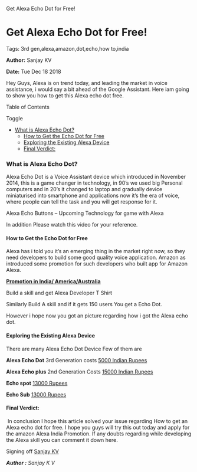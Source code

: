    Get Alexa Echo Dot for Free!

Get Alexa Echo Dot for Free!
============================

Tags: 3rd gen,alexa,amazon,dot,echo,how to,india

**Author:** Sanjay KV

**Date:** Tue Dec 18 2018

Hey Guys, Alexa is on trend today, and leading the market in voice assistance, i would say a bit ahead of the Google Assistant. Here iam going to show you how to get this Alexa echo dot free.

Table of Contents

Toggle

*   [What is Alexa Echo Dot?](https://recodehive.com/get-alexa-echo-dot-for-free/#What_is_Alexa_Echo_Dot "What is Alexa Echo Dot?")
    *   [How to Get the Echo Dot for Free](https://recodehive.com/get-alexa-echo-dot-for-free/#How_to_Get_the_Echo_Dot_for_Free "How to Get the Echo Dot for Free")
    *   [Exploring the Existing Alexa Device](https://recodehive.com/get-alexa-echo-dot-for-free/#Exploring_the_Existing_Alexa_Device "Exploring the Existing Alexa Device")
    *   [Final Verdict:](https://recodehive.com/get-alexa-echo-dot-for-free/#Final_Verdict "Final Verdict:")

### What is Alexa Echo Dot?

Alexa Echo Dot is a Voice Assistant device which introduced in November 2014, this is a game changer in technology, in 90’s we used big Personal computers and in 20’s it changed to laptop and gradually device miniaturised into smartphone and applications now it’s the era of voice, where people can tell the task and you will get response for it. 

Alexa Echo Buttons – Upcoming Technology for game with Alexa

In addition Please watch this video for your reference.

#### How to Get the Echo Dot for Free

Alexa has i told you it’s an emerging thing in the market right now, so they need developers to build some good quality voice application. Amazon as introduced some promotion for such developers who built app for Amazon Alexa.

**[Promotion in India/ America/Australia](https://developer.amazon.com/alexa-skills-kit/alexa-developer-skill-promotion)**

Build a skill and get Alexa Developer T Shirt

Similarly Build A skill and if it gets 150 users You get a Echo Dot.

However i hope now you got an picture regarding how i got the Alexa echo dot.

#### Exploring the Existing Alexa Device

There are many Alexa Echo Dot Device Few of them are 

**Alexa Echo Dot** 3rd Generation costs [5000 Indian Rupees](https://www.amazon.in/All-new-Echo-Dot-3rd-Gen/dp/B0792KTHKK/ref=sr_1_1?s=amazon-devices&ie=UTF8&qid=1550394300&sr=1-1&keywords=echo+dot)

**Alexa Echo plus** 2nd Generation Costs [15000 Indian Rupees](https://www.amazon.in/Echo-Plus-1st-Gen-built/dp/B01J4IY6X0)

**Echo spot** [13000 Rupees](https://www.amazon.in/Echo-Spot-Stylish-screen-Black/dp/B01J6A7FGQ)

**Echo Sub** [13000 Rupees](https://www.amazon.in/Echo-Sub-Powerful-subwoofer-compatible/dp/B07F3NJJMG)

#### Final Verdict:

 In conclusion I hope this article solved your issue regarding How to get an Alexa echo dot for free. I hope you guys will try this out today and apply for the amazon Alexa India Promotion. If any doubts regarding while developing the Alexa skill you can comment it down here.

Signing off [Sanjay KV](https://recodehive.com/about-us/)

_**Author :** Sanjay K V_